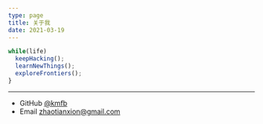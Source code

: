 ```yaml
---
type: page
title: 关于我
date: 2021-03-19
---
```


```js
while(life)
  keepHacking();
  learnNewThings();
  exploreFrontiers();
}
```

---

- GitHub [@kmfb](https://github.com/kmfb)
- Email zhaotianxion@gmail.com

